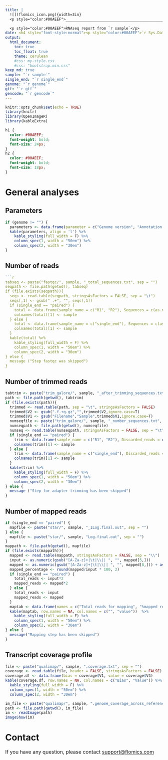```yaml
---
title: |
  ![](flomics_icon.png){width=3in}
  <p style="color:#00AEEF">________________________________________________________</p>

  <p style="color:#00AEEF">RNAseq report from `r sample`</p>
date: <h4 style="font-style:normal"><p style="color:#00AEEF">`r Sys.Date()`</p></h4><br />
output:
  html_document:
    toc: true
    toc_float: true
    theme: cerulean
    #css: my-style.css
    #css: "bootstrap.min.css"
keep_md: true
sample: "`r sample`"
single_end: "`r single_end`"
genome: "`r genome`"
gtf: "`r gtf`"
gencode: "`r gencode`"
---
```


```r
knitr::opts_chunk$set(echo = TRUE)
library(knitr)
library(OpenImageR)
library(kableExtra)
```

```css
h1 {
  color: #00AEEF;
  font-weight: bold;
  font-size: 24px;
}
h2 {
  color: #00AEEF;
  font-weight: bold;
  font-size: 18px;
}
```


#  General analyses

## Parameters

```r
if (genome != "") {
  parameters <- data.frame(parameter = c("Genome version", "Annotation version (Ensembl)", "Gencode version"), Value = c(genome, gtf, gencode))
  kable(parameters, align = 'l') %>%
    kable_styling(full_width = F) %>%
    column_spec(1, width = "50em") %>%
    column_spec(2, width = "30em")
}
```

##  Number of reads

```r
```r
tabseq <- paste("fastqc/", sample, "_total_sequences.txt", sep = "")
seqpath <- file.path(getwd(), tabseq)
if (file.exists(seqpath)){
  seqs <- read.table(seqpath, stringsAsFactors = FALSE, sep = "\t")
  seqs[,1] <- gsub(" .+", "", seqs[,1])
  if (single_end == "paired") {
    total <- data.frame(sample_name = c("R1", "R2"), Sequences = c(as.numeric(seqs[2,1])/4, as.numeric(seqs[2,2])/4))
    colnames(total)[1] <- sample
  } else {
    total <- data.frame(sample_name = c("single_end"), Sequences = c(as.numeric(seqs[1,1]))/4)
    colnames(total)[1] <- sample
  }
  kable(total) %>%
    kable_styling(full_width = F) %>%
    column_spec(1, width = "50em") %>%
    column_spec(2, width = "30em")
} else {
  message ("Step fastqc was skipped")
}
```


##  Number of trimmed reads

```r
tabtrim <- paste("trim_galore/", sample, "_after_trimming_sequences.txt", sep = "")
path <- file.path(getwd(), tabtrim)
if (file.exists(path)){
  trimmed <- read.table(path, sep = "\t", stringsAsFactors = FALSE)
  trimmed$V2 <- gsub(".f.+q.gz","",trimmed$V2,ignore.case=T)
  trimmed$V1 <- gsub("Filename","Sample",trimmed$V1,ignore.case=T)
  numseqfile <- paste("trim_galore/", sample, "_number_sequences.txt", sep = "")
  numseqpath <- file.path(getwd(), numseqfile)
  numseq <- read.table(numseqpath, stringsAsFactors = FALSE, sep = "\t")
  if (single_end == "paired") {
    trim <- data.frame(sample_name = c("R1", "R2"), Discarded_reads = c(as.numeric(numseq[1,1])/4-as.numeric(trimmed[2,2]), as.numeric(numseq[2,1])/4-as.numeric(trimmed[4,2])))
    colnames(trim)[1] <- sample
  } else {
    trim <- data.frame(sample_name = c("single_end"), Discarded_reads = c(as.numeric(numseq[1,1])/4-as.numeric(trimmed[2,2])))
    colnames(trim)[1] <- sample
  }
  kable(trim) %>%
    kable_styling(full_width = F) %>%
    column_spec(1, width = "50em") %>%
    column_spec(2, width = "30em")
} else {
  message ("Step for adapter trimming has been skipped")
}

```

## Number of mapped reads

```r
if (single_end == "paired") {
  mapfile <- paste("star/", sample, "_1Log.final.out", sep = "")
} else {
  mapfile <- paste("star/", sample, "Log.final.out", sep = "")
}
mappath <- file.path(getwd(), mapfile)
if (file.exists(mappath)){
  mapped <- read.table(mappath, stringsAsFactors = FALSE, sep = "\\")
  input <- as.numeric(gsub("[A-Za-z]+|\t|\\|| ", "", mapped[5,]))
  mapped <- as.numeric(gsub("[A-Za-z]+|\t|\\|| ", "", mapped[8,])) + as.numeric(gsub("[A-Za-z]+|\t|\\|| ", "", mapped[23,])) + as.numeric(gsub("[A-Za-z]+|\t|\\|| ", "", mapped[25,]))
  mapped_percentage <- round(mapped/input * 100, 2)
  if (single_end == "paired") {
    total_reads <- input*2
    mapped_reads <- mapped*2
  } else {
    total_reads <- input
    mapped_reads <- mapped
  }
  maptab <- data.frame(names = c("Total reads for mapping", "%mapped reads", "mapped reads"), Values = c(as.integer(total_reads), mapped_percentage, as.integer(mapped_reads)))
  kable(maptab, row.names = NA, col.names = c("", "value"))  %>%
    kable_styling(full_width = F) %>%
    column_spec(1, width = "50em") %>%
    column_spec(2, width = "30em")
} else {
  message("Mapping step has been skipped")
}

```


## Transcript coverage profile

```r
file <- paste("qualimap/", sample, ".coverage.txt", sep = "")
coverage <- read.table(file, header = FALSE, stringsAsFactors = FALSE)
coverage.df <- data.frame(bias = coverage$V1, value = coverage$V4)
kable(coverage.df, row.names = NA, col.names = c("Bias", "Value")) %>%
  kable_styling(full_width = F) %>%
  column_spec(1, width = "50em") %>%
  column_spec(2, width = "30em")
```

```r
im_file <- paste("qualimap/", sample, ".genome_coverage_across_reference.png", sep = "")
path <- file.path(getwd(), im_file)
im <- readImage(path)
imageShow(im)
```


# Contact

<font size="3">If you have any question, please contact [support@flomics.com](mailto:support@flomics.com) </font>
